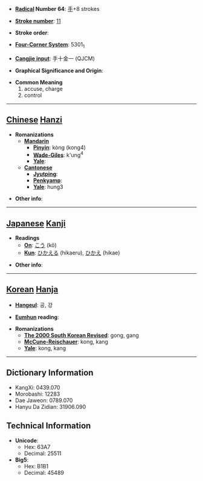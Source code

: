 * '''[[Wiktionary:Chinese radical index| Radical]] Number 64''': [[Wiktionary:Chinese radical index 手|手]]+8 strokes

* '''[[Wiktionary:Chinese total strokes index|Stroke number]]''': [[Wiktionary:Chinese total strokes index 11|11]]

* '''Stroke order''': 

* '''[[Wiktionary:Chinese four corner index|Four-Corner System]]''': 5301<sub>1</sub>

* '''[[Wiktionary:Chinese Cangjie index|Cangjie input]]''': 手十金一 (QJCM)

* '''Graphical Significance and Origin''': 

* '''Common Meaning'''
*#accuse, charge
*# control


----

== [[Chinese]] [[Hanzi]] ==

* '''Romanizations'''
** '''[[Mandarin]]'''
*** '''[[Pinyin]]''': kòng (kong4)
*** '''[[Wade-Giles]]''': k'ung<sup>4</sup>
*** '''[[Yale]]''': 
** '''[[Cantonese]]'''
*** '''[[Jyutping]]''':
*** '''[[Penkyamp]]''': 
*** '''[[Yale]]''': hung3

* '''Other info''': 

----

== [[Japanese]] [[Kanji]] ==

* '''Readings'''
** '''[[On]]''': [[こう]] (kō)
** '''[[Kun]]''': [[ひかえる]] (hikaeru), [[ひかえ]] (hikae)

* '''Other info''':  

----

== [[Korean]] [[Hanja]] ==

* '''[[Hangeul]]''': 공, 강

* '''[[Eumhun]] reading''': 

* '''Romanizations'''
** '''[[The 2000 South Korean Revised Romanization|The 2000 South Korean Revised]]''': gong, gang
** '''[[McCune-Reischauer]]''': kong, kang
** '''[[Yale]]''': kong, kang

----

== Dictionary Information ==

* KangXi: 0439.070
* Morobashi: 12283
* Dae Jaweon: 0789.070
* Hanyu Da Zidian: 31906.090

== Technical Information ==

* '''Unicode''':
** Hex: 63A7
** Decimal: 25511
* '''Big5''':
** Hex: B1B1
** Decimal: 45489